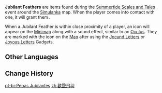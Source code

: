 {{Terminology Infobox
|image = Jubilant Feather.png
|type  = Exploration
|event = Summertide Scales and Tales
|area  = Simulanka
}}
{{Description|Like a mystical gem crystallized from peals of joyous laughter, it appears as two pages intertwined, or perhaps a feather flying freely. After being touched, "Excerpts of Bliss" can be retrieved from it...<br>It seems that their locations can be quickly ascertained using Jocund or Joyous Letters...|[[Map]] description}}
'''Jubilant Feathers''' are items found during the [[Summertide Scales and Tales]] event around the [[Simulanka]] map. When the player comes into contact with one, it will grant them {{Item|Excerpts of Bliss|x=3}}.

When a Jubilant Feather is within close proximity of a player, an icon {{Icon|Jubilant Feather}} will appear on the [[Minimap]] along with a sound effect, similar to an [[Oculus]]. They are marked with the icon on the [[Map]] after using the [[Jocund Letters]] or [[Joyous Letters]] Gadgets.

==Other Languages==
{{Other Languages
|en       = Jubilant Feather
|zhs      = 欢声飞羽
|zhs_rm   = 
|zht      = 歡聲飛羽
|zht_rm   = 
|zh_tl    = 
|ja       = 歓声の羽
|ja_rm    = Kansei no Hane
|ja_tl    = Feather of Cheers
|ko       = 행복 날개
|ko_rm    = 
|ko_tl    = 
|es       = Pluma jocosa
|es_tl    = Jocular Feather
|fr       = Plume jubilatoire
|fr_tl    = Jubilant Feather
|ru       = Перо веселья
|ru_tl    = 
|th       = ขนนกครื้นเครง
|th_rm    = 
|th_tl    = 
|vi       = Lông Vũ Reo Hò
|vi_tl    = 
|de       = Jubelfeder
|de_tl    = Jubilation Feather
|id       = Jubilant Feather
|pt       = Penas Jubilantes
|pt_tl    = 
|tr       = Coşku Tüyü
|tr_tl    = 
|it       = Piuma gioiosa
|it_tl    = 
}}

==Change History==
{{Change History|4.8}}

[[pt-br:Penas Jubilantes]]
[[zh:歡聲飛羽]]